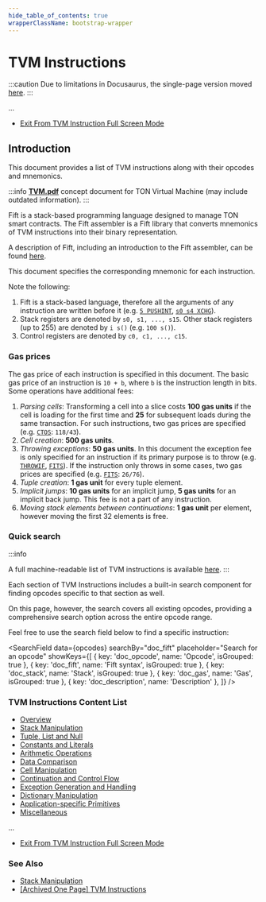 ```yaml
---
hide_table_of_contents: true
wrapperClassName: bootstrap-wrapper
---
```



# TVM Instructions

:::caution
Due to limitations in Docusaurus, the single-page version moved [here](/learn/archive/tvm-instructions).
:::

...
* [Exit From TVM Instruction Full Screen Mode](/learn/tvm-instructions/tvm-overview)

## Introduction
This document provides a list of TVM instructions along with their opcodes and mnemonics.

:::info
[**TVM.pdf**](https://ton.org/tvm.pdf) concept document for TON Virtual Machine (may include outdated information).
:::

Fift is a stack-based programming language designed to manage TON smart contracts. The Fift assembler is a Fift library that converts mnemonics of TVM instructions into their binary representation.

A description of Fift, including an introduction to the Fift assembler, can be found [here](https://github.com/Piterden/TON-docs/blob/master/Fift.%20A%20Brief%20Introduction.md).

This document specifies the corresponding mnemonic for each instruction.

Note the following:

1. Fift is a stack-based language, therefore all the arguments of any instruction are written before it (e.g. [`5 PUSHINT`](#instr-pushint-4), [`s0 s4 XCHG`](#instr-xchg-ij)).
2. Stack registers are denoted by `s0, s1, ..., s15`. Other stack registers (up to 255) are denoted by `i s()` (e.g. `100 s()`).
3. Control registers are denoted by `c0, c1, ..., c15`.

### Gas prices

The gas price of each instruction is specified in this document. The basic gas price of an instruction is `10 + b`, where `b` is the instruction length in bits. Some operations have additional fees:
1. _Parsing cells_: Transforming a cell into a slice costs **100 gas units** if the cell is loading for the first time and **25** for subsequent loads during the same transaction. For such instructions, two gas prices are specified (e.g. [`CTOS`](#instr-ctos): `118/43`).
2. _Cell creation_: **500 gas units**.
3. _Throwing exceptions_: **50 gas units**. In this document the exception fee is only specified for an instruction if its primary purpose is to throw (e.g. [`THROWIF`](#instr-throwif-short), [`FITS`](#instr-fits)). If the instruction only throws in some cases, two gas prices are specified (e.g. [`FITS`](#instr-fits): `26/76`).
4. _Tuple creation_: **1 gas unit** for every tuple element.
5. _Implicit jumps_: **10 gas units** for an implicit jump, **5 gas units** for an implicit back jump. This fee is not a part of any instruction.
6. _Moving stack elements between continuations_: **1 gas unit** per element, however moving the first 32 elements is free.


### Quick search

:::info

A full machine-readable list of TVM instructions is available [here](https://github.com/ton-community/ton-docs/blob/main/docs/learn/tvm-instructions/instructions.csv).
:::


Each section of TVM Instructions includes a built-in search component for finding opcodes specific to that section as well.

On this page, however, the search covers all existing opcodes, providing a comprehensive search option across the entire opcode range.

Feel free to use the search field below to find a specific instruction:

<SearchField
  data={opcodes}
  searchBy="doc_fift"
  placeholder="Search for an opcode"
  showKeys={[
    { key: 'doc_opcode', name: 'Opcode', isGrouped: true },
    { key: 'doc_fift', name: 'Fift syntax', isGrouped: true },
    { key: 'doc_stack', name: 'Stack', isGrouped: true },
    { key: 'doc_gas', name: 'Gas', isGrouped: true },
    { key: 'doc_description', name: 'Description' },
  ]}
/>

### TVM Instructions Content List

* [Overview](/learn/tvm-instructions/instructions)
* [Stack Manipulation](/learn/tvm-instructions/instructions/stack-manipulation)
* [Tuple, List and Null](/learn/tvm-instructions/instructions/tuple-list-null)
* [Constants and Literals](/learn/tvm-instructions/instructions/constant)
* [Arithmetic Operations](/learn/tvm-instructions/instructions/arithmetic)
* [Data Comparison](/learn/tvm-instructions/instructions/data-comparison)
* [Cell Manipulation](/learn/tvm-instructions/instructions/cell-manipulation)
* [Continuation and Control Flow](/learn/tvm-instructions/instructions/control-flow)
* [Exception Generation and Handling](/learn/tvm-instructions/instructions/exception-gen-and-handling)
* [Dictionary Manipulation](/learn/tvm-instructions/instructions/dictionary-manipulation)
* [Application-specific Primitives](/learn/tvm-instructions/instructions/app-specific)
* [Miscellaneous](/learn/tvm-instructions/instructions/miscellaneous)

...

* [Exit From TVM Instruction Full Screen Mode](/learn/tvm-instructions/tvm-overview)


### See Also

* [Stack Manipulation](/learn/tvm-instructions/instructions/stack-manipulation)
* [[Archived One Page] TVM Instructions](/learn/archive/tvm-instructions)
